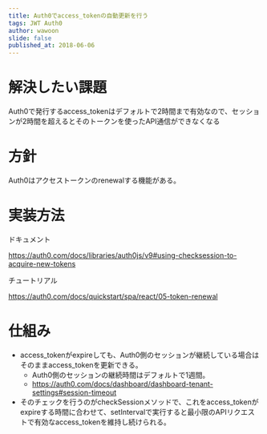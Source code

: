 ```yaml
---
title: Auth0でaccess_tokenの自動更新を行う
tags: JWT Auth0
author: wawoon
slide: false
published_at: 2018-06-06
---
```


# 解決したい課題

Auth0で発行するaccess_tokenはデフォルトで2時間まで有効なので、セッションが2時間を超えるとそのトークンを使ったAPI通信ができなくなる

# 方針

Auth0はアクセストークンのrenewalする機能がある。

# 実装方法

ドキュメント

https://auth0.com/docs/libraries/auth0js/v9#using-checksession-to-acquire-new-tokens

チュートリアル

https://auth0.com/docs/quickstart/spa/react/05-token-renewal

# 仕組み

- access_tokenがexpireしても、Auth0側のセッションが継続している場合はそのままaccess_tokenを更新できる。
  - Auth0側のセッションの継続時間はデフォルトで1週間。
  - https://auth0.com/docs/dashboard/dashboard-tenant-settings#session-timeout
- そのチェックを行うのがcheckSessionメソッドで、これをaccess_tokenがexpireする時間に合わせて、setIntervalで実行すると最小限のAPIリクエストで有効なaccess_tokenを維持し続けられる。
